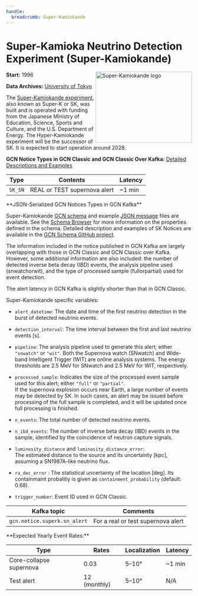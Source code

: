 ```yaml
---
handle:
  breadcrumb: Super-Kamiokande
---
```




# Super-Kamioka Neutrino Detection Experiment (Super-Kamiokande)

<img
  src={logo}
  align="right"
  width="261"
  height="193"
  alt="Super-Kamiokande logo"
  className="grid-col-6 mobile-lg:grid-col-4 tablet:grid-col-2 desktop:grid-col-3 height-auto"
/>

**Start:** 1996

**Data Archives:**
[University of Tokyo](https://www-sk.icrr.u-tokyo.ac.jp/en/sk/for-reseacher/)

The [Super-Kamiokande experiment](https://www-sk.icrr.u-tokyo.ac.jp/en/sk/), also known as Super-K or SK, was built and is operated with funding from the Japanese Ministry of Education, Science, Sports and Culture, and the U.S. Department of Energy.
The Hyper-Kamiokande experiment will be the successor of SK. It is expected to start operation around 2028.

**GCN Notice Types in GCN Classic and GCN Classic Over Kafka:**
[Detailed Descriptions and Examples](https://gcn.gsfc.nasa.gov/sk_sn.html)

| Type    | Contents                     | Latency |
| ------- | ---------------------------- | ------- |
| `SK_SN` | REAL or TEST supernova alert | ~1 min  |

<WithFeature SK_JSON>
**JSON-Serialized GCN Notices Types in GCN Kafka**

Super-Kamiokande [GCN schema](/schema/stable/gcn/notices/superk/sn_alert.schema.json) and example [JSON message](/schema/stable/gcn/notices/superk/sn_alert.real.example.json) files are available. See the [Schema Browser](/docs/schema/stable/gcn/notices/superk/sn_alert.schema.json) for more information on the properties defined in the schema. Detailed description and examples of SK Notices are available in the [GCN Schema GitHub project](https://github.com/nasa-gcn/gcn-schema/tree/main/gcn/notices/superk).

The information included in the notice published in GCN Kafka are largely overlapping with those in GCN Classic and GCN Classic over Kafka. However, some additional information are also included: the number of detected inverse beta decay (IBD) events, the analysis pipeline used (snwatchorwit), and the type of processed sample (fullorpartial) used for event detection.

The alert latency in GCN Kafka is slightly shorter than that in GCN Classic.

Super-Kamiokande specific variables:

- `alert_datetime`: The date and time of the first neutrino detection in the burst of detected neutrino events.

- `detection_interval`: The time interval between the first and last neutrino events [s].

- `pipeline`: The analysis pipeline used to generate this alert; either `"snwatch"` or `"wit"`. Both the Supernova watch (SNwatch) and Wide-band Intelligent Trigger (WIT) are online analysis systems. The energy thresholds are 2.5 MeV for SNwatch and 2.5 MeV for WIT, respectively.

- `processed_sample`: Indicates the size of the processed event sample used for this alert; either `"full"` or `"partial"`.  
  If the supernova explosion occurs near Earth, a large number of events may be detected by SK. In such cases, an alert may be issued before processing of the full sample is completed, and it will be updated once full processing is finished.

- `n_events`: The total number of detected neutrino events.

- `n_ibd_events`: The number of inverse beta decay (IBD) events in the sample, identified by the coincidence of neutron capture signals.

- `luminosity_distance` and `luminosity_distance_error`:  
  The estimated distance to the source and its uncertainty [kpc], assuming a SN1987A-like neutrino flux.

- `ra_dec_error` : The statistical uncertainty of the location [deg]. Its containmaint probalitiy is given as `containment_probability` (default: 0.68).

- `trigger_number`: Event ID used in GCN Classic.

<div className="overflow-table">

| Kafka topic                  | Comments                           |
| ---------------------------- | ---------------------------------- |
| `gcn.notice.superk.sn_alert` | For a real or test supernova alert |

 </div>
</WithFeature>
**Expected Yearly Event Rates:**

<div className="overflow-table">

| Type                    | Rates        | Localization | Latency |
| ----------------------- | ------------ | ------------ | ------- |
| Core-collapse supernova | 0.03         | 5–10°        | ~1 min  |
| Test alert              | 12 (monthly) | 5–10°        | N/A     |

</div>
